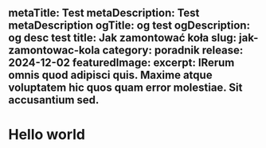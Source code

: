 metaTitle: Test
metaDescription: Test metaDescription
ogTitle: og test 
ogDescription: og desc test
title: Jak zamontować koła
slug: jak-zamontowac-kola
category: poradnik
release: 2024-12-02
featuredImage: 
excerpt: lRerum omnis quod adipisci quis. Maxime atque voluptatem hic quos quam error molestiae. Sit accusantium sed.
---

# Hello world
